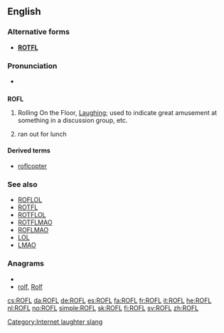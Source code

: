 ==English==

===Alternative forms===
* '''[[ROTFL]]'''

===Pronunciation===
* {{IPA|/ɑrˌoʊˌɛfˈɛl/|/rɑːfl̩/}}

==={{initialism}}===
'''ROFL'''

# {{context|Internet slang}} Rolling On the Floor, [[Laugh]]ing; used to indicate great amusement at something in a discussion group, etc.
# {{context|rare|dated}} ran out for lunch

====Derived terms====
* [[roflcopter]]

===See also===
* [[ROFLOL]]
* [[ROTFL]]
* [[ROTFLOL]]
* [[ROTFLMAO]]
* [[ROFLMAO]]
* [[LOL]]
* [[LMAO]]

===Anagrams===
* {{alphagram|[[flor#English|flor]]}}
* [[rolf#English|rolf]], [[Rolf#English|Rolf]]

[[Category:Internet laughter slang]]

[[cs:ROFL]]
[[da:ROFL]]
[[de:ROFL]]
[[es:ROFL]]
[[fa:ROFL]]
[[fr:ROFL]]
[[it:ROFL]]
[[he:ROFL]]
[[nl:ROFL]]
[[no:ROFL]]
[[simple:ROFL]]
[[sk:ROFL]]
[[fi:ROFL]]
[[sv:ROFL]]
[[zh:ROFL]]